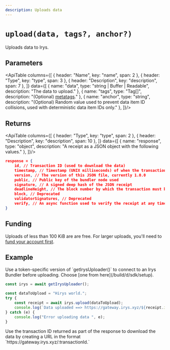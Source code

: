 ```yaml
---
description: Uploads data
---
```



# `upload(data, tags?, anchor?)`

Uploads data to Irys.

## Parameters

<ApiTable columns={[
	{ header: "Name", key: "name", span: 2 },
	{ header: "Type", key: "type", span: 3 },
	{ header: "Description", key: "description", span: 7 },
]} data={[
	  { name: "data", type: "string | Buffer | Readable", description: "The data to upload." },
		{ name: "tags", type: "Tag[]", description: "(Optional) [metatags](/build/d/features/tags)." },
		{ name: "anchor", type: "string", description: "(Optional) Random value used to prevent data item ID collisions, used with deterministic data item IDs only." },
]}/>

## Returns

<ApiTable columns={[
	{ header: "Type", key: "type", span: 2 },
	{ header: "Description", key: "description", span: 10 },
]} data={[
	  { name: "response", type: "object", description: "A receipt as a JSON object with the following values." },
]}/>

```json
response = {
	id, // Transaction ID (used to download the data)
	timestamp, // Timestamp (UNIX milliseconds) of when the transaction was created and verified
	version, // The version of this JSON file, currently 1.0.0
	public, // Public key of the bundler node used
	signature, // A signed deep hash of the JSON receipt
	deadlineHeight, // The block number by which the transaction must be finalized
	block, // Deprecated
	validatorSignatures, // Deprecated
	verify, // An async function used to verify the receipt at any time
}
```

## Funding

Uploads of less than 100 KiB are are free. For larger uploads, you'll need to [fund your account first](/build/d/sdk/payment/fund). 

## Example

<Callout type="info" emoji="ℹ️">
	Use a token-specific version of `getIrysUploader()` to connect to an Irys Bundler before uploading. Choose [one from here](/build/d/sdk/setup).  
</Callout>

```js
const irys = await getIrysUploader();

const dataToUpload = "Hirys world.";
try {
	const receipt = await irys.upload(dataToUpload);
	console.log(`Data uploaded ==> https://gateway.irys.xyz/${receipt.id}`);
} catch (e) {
	console.log("Error uploading data ", e);
}
```

<Callout type="info" emoji="ℹ️">
	Use the transaction ID returned as part of the response to download the data by creating a URL in the format
	`https://gateway.irys.xyz/:transactionId.`
</Callout>
